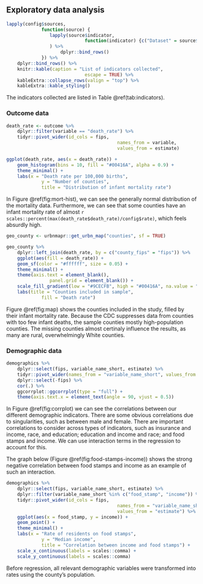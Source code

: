 ## Exploratory data analysis

```r
lapply(config$sources,
			 function(source) {
			 	lapply(source$indicator,
			 				 function(indicator) {c("Dataset" = source$description, "Indicator" = indicator)}
			 	) %>% 
			 		dplyr::bind_rows()
			 }) %>% 
	dplyr::bind_rows() %>% 
	knitr::kable(caption = "List of indicators collected",
							 escape = TRUE) %>% 
	kableExtra::collapse_rows(valign = "top") %>% 
	kableExtra::kable_styling()
```

The indicators collected are listed in Table \@ref(tab:indicators).

### Outcome data

```r
death_rate <- outcome %>% 
	dplyr::filter(variable == "death_rate") %>% 
	tidyr::pivot_wider(id_cols = fips,
										 names_from = variable,
										 values_from = estimate)
```

```r
ggplot(death_rate, aes(x = death_rate)) +
	geom_histogram(bins = 10, fill = "#00416A", alpha = 0.9) +
	theme_minimal() +
	labs(x = "Death rate per 100,000 births",
			 y = "Number of counties",
			 title = "Distribution of infant mortality rate")
```

In Figure \@ref(fig:mort-hist), we can see the generally normal distribution of the mortality data. Furthermore, we can see that some counties have an infant mortality rate of almost `r scales::percent(max(death_rate$death_rate)/config$rate)`, which feels absurdly high.

```r
geo_county <- urbnmapr::get_urbn_map("counties", sf = TRUE)

geo_county %>% 
	dplyr::left_join(death_rate, by = c("county_fips" = "fips")) %>% 
	ggplot(aes(fill = death_rate)) +
	geom_sf(color = "#ffffff", size = 0.05) +
	theme_minimal() +
	theme(axis.text = element_blank(),
				panel.grid = element_blank()) +
	scale_fill_gradient(low = "#9CECFB", high = "#00416A", na.value = "#dbdbdb") +
	labs(title = "Counties included in sample",
			 fill = "Death rate")
```

Figure \@ref(fig:map) shows the counties included in the study, filled by their infant mortality rate. Because the CDC suppresses data from counties with too few infant deaths, the sample counties mostly high-population counties. The missing counties almost certinaly influence the results, as many are rural, overwhelmingly White counties.

### Demographic data

```r
demographics %>%
	dplyr::select(fips, variable_name_short, estimate) %>%
	tidyr::pivot_wider(names_from = "variable_name_short", values_from = "estimate") %>%
	dplyr::select(-fips) %>%
	cor(.) %>%
	ggcorrplot::ggcorrplot(type = "full") +
	theme(axis.text.x = element_text(angle = 90, vjust = 0.5))
```

In Figure \@ref(fig:corrplot) we can see the correlations between our different demographic indicators. There are some obvious correlations due to singularities, such as between male and female. There are important correlations to consider across types of indicators, such as insurance and income, race, and education; education and income and race; and food stamps and income. We can use interaction terms in the regression to account for this.

The graph below (Figure \@ref(fig:food-stamps-income)) shows the strong negative correlation between food stamps and income as an example of such an interaction.

```r
demographics %>%
	dplyr::select(fips, variable_name_short, estimate) %>%
	dplyr::filter(variable_name_short %in% c("food_stamp", "income")) %>%
	tidyr::pivot_wider(id_cols = fips,
										 names_from = "variable_name_short",
										 values_from = "estimate") %>%
	ggplot(aes(x = food_stamp, y = income)) +
	geom_point() +
	theme_minimal() +
	labs(x = "Rate of residents on food stamps",
			 y = "Median income",
			 title = "Correlation between income and food stamps") +
	scale_x_continuous(labels = scales::comma) +
	scale_y_continuous(labels = scales::comma)
```

Before regression, all relevant demographic variables were transformed into rates using the county's population.

